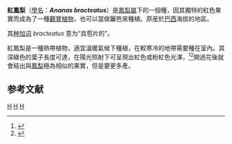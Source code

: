 {{Speciesbox
| image = Ananasornamental1.jpg
| image_caption = 紅鳳梨的果實
| genus = Ananas
| species = bracteatus
| authority = (Lindl.) Schult. & Schult.f., 1830
}}

'''紅鳳梨'''（[[學名|學名]]：'''''Ananas bracteatus'''''）是[[鳳梨屬|鳳梨屬]]下的一個種，因其獨特的紅色果實而成為了一種[[觀賞植物|觀賞植物]]，也可以當做籬笆來種植。原産於[[巴西|巴西]]海拔{{convert|450|-|1050|ft|m}}的地區。

其[[种加词|种加词]] ''bracteatus'' 意为“具苞片的”。

紅鳳梨是一種熱帶植物，適宜溫暖氣候下種植，在較寒冷的地帶需要種在室內。其深綠色的葉子長度可達{{convert|40|in|cm|}}，在陽光照射下可呈現出紅色或粉紅色光澤，<ref>{{cite book|last=Kramer|first=Jack|title=Bromeliads The Colorful House Plants|year=1976|publisher=Litton Educational Publishing, Inc.|isbn=0-442-24518-1|pages=33; 100}}</ref><ref>{{cite book|last=Padilla|first=Victoria|title=Bromeliads|url=https://archive.org/details/bromeliadsdescri00padi|year=1973|publisher=Crown Publishers|location=New York|isbn=0517562413|pages=[https://archive.org/details/bromeliadsdescri00padi/page/32 32]}}</ref>開過花後就會結出與[[鳳梨|鳳梨]]極為相似的果實，但是要更多產。

== 参考文献 ==
{{reflist}}
{{Taxonbar|from=Q588977}}

[[Category:鳳梨屬|H]]
[[Category:室內盆栽|H]]
[[Category:1830年描述的植物|H]]